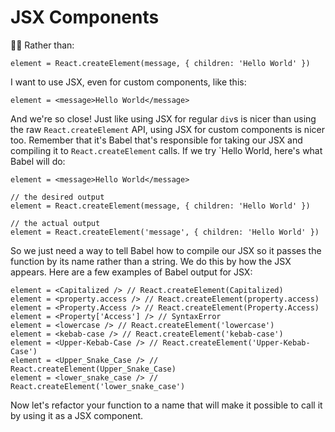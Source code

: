# JSX Components

👨‍💼 Rather than:

```tsx
element = React.createElement(message, { children: 'Hello World' })
```

I want to use JSX, even for custom components, like this:

```tsx
element = <message>Hello World</message>
```

And we're so close! Just like using JSX for regular `div`s is nicer than using
the raw `React.createElement` API, using JSX for custom components is nicer too.
Remember that it's Babel that's responsible for taking our JSX and compiling it
to `React.createElement` calls. If we try `<message>Hello World</message>,
here's what Babel will do:

```tsx
element = <message>Hello World</message>

// the desired output
element = React.createElement(message, { children: 'Hello World' })

// the actual output
element = React.createElement('message', { children: 'Hello World' })
```

So we just need a way to tell Babel how to compile our JSX so it passes the
function by its name rather than a string. We do this by how the JSX appears.
Here are a few examples of Babel output for JSX:

```tsx
element = <Capitalized /> // React.createElement(Capitalized)
element = <property.access /> // React.createElement(property.access)
element = <Property.Access /> // React.createElement(Property.Access)
element = <Property['Access'] /> // SyntaxError
element = <lowercase /> // React.createElement('lowercase')
element = <kebab-case /> // React.createElement('kebab-case')
element = <Upper-Kebab-Case /> // React.createElement('Upper-Kebab-Case')
element = <Upper_Snake_Case /> // React.createElement(Upper_Snake_Case)
element = <lower_snake_case /> // React.createElement('lower_snake_case')
```

Now let's refactor your function to a name that will make it possible to call it
by using it as a JSX component.
